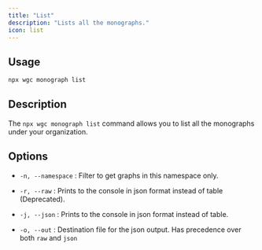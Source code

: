 ```yaml
---
title: "List"
description: "Lists all the monographs."
icon: list
---
```


## Usage

```bash
npx wgc monograph list
```

## Description

The `npx wgc monograph list` command allows you to list all the monographs under your organization.

## Options

- `-n, --namespace` : Filter to get graphs in this namespace only.

- `-r, --raw` : Prints to the console in json format instead of table (Deprecated).

- `-j, --json` : Prints to the console in json format instead of table.

- `-o, --out` : Destination file for the json output. Has precedence over both `raw` and `json`
